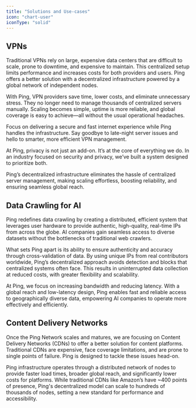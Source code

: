 ```yaml
---
title: "Solutions and Use-cases"
icon: "chart-user"
iconType: "solid"
---
```


## **VPNs**

Traditional VPNs rely on large, expensive data centers that are difficult to scale, prone to downtime, and expensive to maintain. This centralized setup limits performance and increases costs for both providers and users. Ping offers a better solution with a decentralized infrastructure powered by a global network of independent nodes.

With Ping, VPN providers save time, lower costs, and eliminate unnecessary stress. They no longer need to manage thousands of centralized servers manually. Scaling becomes simple, uptime is more reliable, and global coverage is easy to achieve—all without the usual operational headaches.

Focus on delivering a secure and fast internet experience while Ping handles the infrastructure. Say goodbye to late-night server issues and hello to smarter, more efficient VPN management.

At Ping, privacy is not just an add-on. It’s at the core of everything we do. In an industry focused on security and privacy, we’ve built a system designed to prioritize both.

Ping’s decentralized infrastructure eliminates the hassle of centralized server management, making scaling effortless, boosting reliability, and ensuring seamless global reach.

## **Data Crawling for AI**

Ping redefines data crawling by creating a distributed, efficient system that leverages user hardware to provide authentic, high-quality, real-time IPs from across the globe. AI companies gain seamless access to diverse datasets without the bottlenecks of traditional web crawlers.

What sets Ping apart is its ability to ensure authenticity and accuracy through cross-validation of data. By using unique IPs from real contributors worldwide, Ping’s decentralized approach avoids detection and blocks that centralized systems often face. This results in uninterrupted data collection at reduced costs, with greater flexibility and scalability.

At Ping, we focus on increasing bandwidth and reducing latency. With a global reach and low-latency design, Ping enables fast and reliable access to geographically diverse data, empowering AI companies to operate more effectively and efficiently.

## **Content Delivery Networks**

Once the Ping Network scales and matures, we are focusing on Content Delivery Networks (CDNs) to offer a better solution for content platforms. Traditional CDNs are expensive, face coverage limitations, and are prone to single points of failure. Ping is designed to tackle these issues head-on.

Ping infrastructure operates through a distributed network of nodes to provide faster load times, broader global reach, and significantly lower costs for platforms. While traditional CDNs like Amazon’s have \~400 points of presence, Ping's decentralized model can scale to hundreds of thousands of nodes, setting a new standard for performance and accessibility.